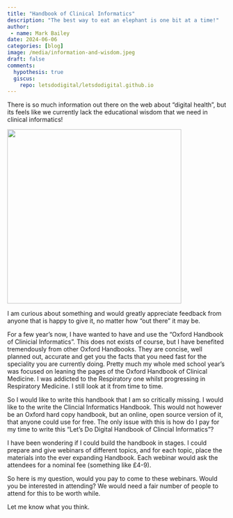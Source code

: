 ```yaml
---
title: "Handbook of Clinical Informatics"
description: "The best way to eat an elephant is one bit at a time!"
author:
 - name: Mark Bailey
date: 2024-06-06
categories: [blog]
image: /media/information-and-wisdom.jpeg
draft: false
comments:
  hypothesis: true
  giscus: 
    repo: letsdodigital/letsdodigital.github.io
---
```


There is so much information out there on the web about “digital health”, but its feels like we currently lack the educational wisdom that we need in clinical informatics!

![](/media/information-and-wisdom.jpeg){height=400px fig-align="center" fig-alt="Cinema sign with the words We are drowning in information while starving for wisdom"}

I am curious about something and would greatly appreciate feedback from anyone that is happy to give it, no matter how “out there” it may be. 

For a few year’s now, I have wanted to have and use the “Oxford Handbook of Clinicial Informatics”. This does not exists of course, but I have benefited tremendously from other Oxford Handbooks. They are concise, well planned out, accurate and get you the facts that you need fast for the speciality you are currently doing. Pretty much my whole med school year’s was focused on leaning the pages of the Oxford Handbook of Clinical Medicine. I was addicted to the Respiratory one whilst progressing in Respiratory Medicine. I still look at it from time to time. 

So I would like to write this handbook that I am so critically missing. I would like to the write the Clincial Informatics Handbook. This would not however be an Oxford hard copy handbook, but an online, open source version of it, that anyone could use for free. The only issue with this is how do I pay for my time to write this “Let’s Do Digital Handbook of Clincial Informatics”? 

I have been wondering if I could build the handbook in stages. I could prepare and give webinars of different topics, and for each topic, place the materials into the ever expanding Handbook. Each webinar would ask the attendees for a nominal fee (something like £4-9).

So here is my question, would you pay to come to these webinars. Would you be interested in attending? We would need a fair number of people to attend for this to be worth while.

Let me know what you think.